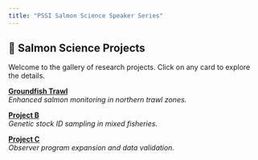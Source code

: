 ```yaml
---
title: "PSSI Salmon Science Speaker Series"
---
```


## 🧪 Salmon Science Projects

Welcome to the gallery of research projects. Click on any card to explore the details.

:::::: gallery
::: gallery-card
[**Groundfish Trawl**](2394_groundfish_trawl.qmd)\
*Enhanced salmon monitoring in northern trawl zones.*
:::

::: gallery-card
[**Project B**](project-b.qmd)\
*Genetic stock ID sampling in mixed fisheries.*
:::

::: gallery-card
[**Project C**](project-c.qmd)\
*Observer program expansion and data validation.*
:::
::::::
